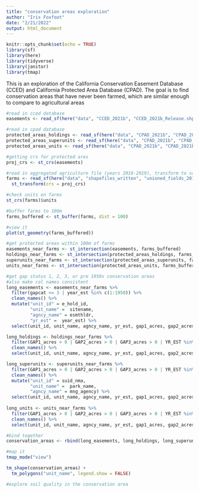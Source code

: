 ```yaml
---
title: "conservation areas exploration"
author: "Iris Foxfoot"
date: "2/21/2022"
output: html_document
---
```


```r
knitr::opts_chunk$set(echo = TRUE)
library(sf)
library(here)
library(tidyverse)
library(janitor)
library(tmap)
```

This is an exploration of the California Conservation Easement Database (CCED) and California Protected Area Database (CPAD). The goal is to find conservation areas that have never been farmed, which are similar enough to compare to agricultural areas

```r
#read in cced database
easements <- read_sf(here("data", "CCED_2021b", "CCED_2021b_Release.shp"))

#read in cpad database
protected_areas_holdings <- read_sf(here("data", "CPAD_2021b", "CPAD_2021b_Holdings.shp"))
protected_areas_superunits <- read_sf(here("data", "CPAD_2021b", "CPAD_2021b_SuperUnits.shp"))
protected_areas_units <- read_sf(here("data", "CPAD_2021b", "CPAD_2021b_Units.shp"))

#getting crs for protected ares
proj_crs <- st_crs(easements)

#read in aggregated agriculture file (years 2016-2019), transform to same crs as other files
farms <- read_sf(here("data", "shapefiles_written", "unioned_fields_20162019", "unioned_fields_20162019.shp")) %>% 
  st_transform(crs = proj_crs)

#check units on farms
st_crs(farms)$units
```

```r
#buffer farms to 100m
farms_buffered <- st_buffer(farms, dist = 100)

#view it
plot(st_geometry(farms_buffered))
```

```r
#get protected areas within 100m of farms
easements_near_farms <- st_intersection(easements, farms_buffered)
holdings_near_farms <- st_intersection(protected_areas_holdings, farms_buffered)
superunits_near_farms <- st_intersection(protected_areas_superunits, farms_buffered)
units_near_farms <- st_intersection(protected_areas_units, farms_buffered)

#get gap status 1, 2, 3, or pre 1950s conservation areas
#also make col names consistent
long_easements <- easements_near_farms %>% 
  filter(gapcat <= 3 | year_est %in% c(1:1950)) %>% 
  clean_names() %>% 
  mutate("unit_id" = e_hold_id,
         "unit_name" =  sitename,
         "agncy_name" = esmthldr,
         "yr_est" =  year_est) %>% 
  select(unit_id, unit_name, agncy_name, yr_est, gap1_acres, gap2_acres, gap3_acres, gap4_acres)

long_holdings <- holdings_near_farms %>% 
  filter(GAP1_acres > 0 | GAP2_acres > 0 | GAP3_acres > 0 | YR_EST %in% c(1:1950)) %>% 
  clean_names() %>% 
  select(unit_id, unit_name, agncy_name, yr_est, gap1_acres, gap2_acres, gap3_acres, gap4_acres)

long_superunits <- superunits_near_farms %>% 
  filter(GAP1_acres > 0 | GAP2_acres > 0 | GAP3_acres > 0 | YR_EST %in% c(1:1950)) %>% 
  clean_names() %>% 
  mutate("unit_id" = suid_nma,
         "unit_name" =  park_name,
         "agncy_name" = mng_agency) %>% 
  select(unit_id, unit_name, agncy_name, yr_est, gap1_acres, gap2_acres, gap3_acres, gap4_acres)
  
long_units <- units_near_farms %>% 
  filter(GAP1_acres > 0 | GAP2_acres > 0 | GAP3_acres > 0 | YR_EST %in% c(1:1950))  %>% 
  clean_names() %>% 
  select(unit_id, unit_name, agncy_name, yr_est, gap1_acres, gap2_acres, gap3_acres, gap4_acres)

#bind together
conservation_areas <- rbind(long_easements, long_holdings, long_superunits, long_units)
```

```r
#map it
tmap_mode("view")

tm_shape(conservation_areas) +
  tm_polygons("unit_name", legend.show = FALSE)
```

```r
#explore soil quality in the conservation area

```

